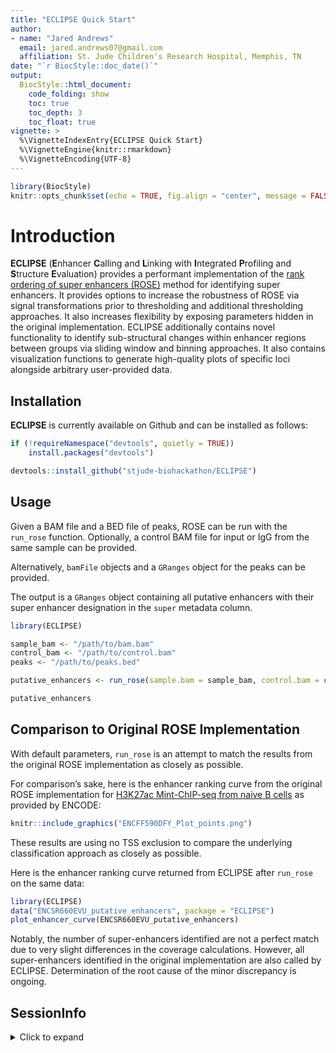 ```yaml
---
title: "ECLIPSE Quick Start"
author: 
- name: "Jared Andrews"
  email: jared.andrews07@gmail.com
  affiliation: St. Jude Children's Research Hospital, Memphis, TN
date: "`r BiocStyle::doc_date()`"
output: 
  BiocStyle::html_document:
    code_folding: show
    toc: true
    toc_depth: 3
    toc_float: true
vignette: >
  %\VignetteIndexEntry{ECLIPSE Quick Start}
  %\VignetteEngine{knitr::rmarkdown}
  %\VignetteEncoding{UTF-8}
---
```


```r
library(BiocStyle)
knitr::opts_chunk$set(echo = TRUE, fig.align = "center", message = FALSE, warning = FALSE)
```

# Introduction

**ECLIPSE** (**E**nhancer **C**alling and **L**inking with **I**ntegrated **P**rofiling and **S**tructure **E**valuation) provides a performant 
implementation of the [rank ordering of super enhancers (ROSE)](http://younglab.wi.mit.edu/super_enhancer_code.html) method for identifying super enhancers.
It provides options to increase the robustness of ROSE via signal transformations prior to thresholding and additional thresholding approaches.
It also increases flexibility by exposing parameters hidden in the original implementation.
ECLIPSE additionally contains novel functionality to identify sub-structural changes within enhancer regions between groups via sliding window and binning approaches.
It also contains visualization functions to generate high-quality plots of specific loci alongside arbitrary user-provided data.

## Installation

**ECLIPSE** is currently available on Github and can be installed as follows:

```r
if (!requireNamespace("devtools", quietly = TRUE))
    install.packages("devtools")

devtools::install_github("stjude-biohackathon/ECLIPSE")
```

## Usage

Given a BAM file and a BED file of peaks, ROSE can be run with the `run_rose` function.
Optionally, a control BAM file for input or IgG from the same sample can be provided.

Alternatively, `bamFile` objects and a `GRanges` object for the peaks can be provided.

The output is a `GRanges` object containing all putative enhancers with their super enhancer designation in the `super` metadata column.

```r
library(ECLIPSE)

sample_bam <- "/path/to/bam.bam"
control_bam <- "/path/to/control.bam"
peaks <- "/path/to/peaks.bed"

putative_enhancers <- run_rose(sample.bam = sample_bam, control.bam = control_bam, peaks = peaks)

putative_enhancers
```

## Comparison to Original ROSE Implementation

With default parameters, `run_rose` is an attempt to match the results from the original ROSE implementation as closely as possible.

For comparison's sake, here is the enhancer ranking curve from the original ROSE implementation for [H3K27ac Mint-ChIP-seq from
naive B cells](https://www.encodeproject.org/experiments/ENCSR660EVU/) as provided by ENCODE:

```r
knitr::include_graphics("ENCFF590DFY_Plot_points.png")
```

These results are using no TSS exclusion to compare the underlying classification approach as closely as possible.

Here is the enhancer ranking curve returned from ECLIPSE after `run_rose` on the same data:

```r
library(ECLIPSE)
data("ENCSR660EVU_putative_enhancers", package = "ECLIPSE")
plot_enhancer_curve(ENCSR660EVU_putative_enhancers)
```

Notably, the number of super-enhancers identified are not a perfect match due to very slight differences in the coverage calculations.
However, all super-enhancers identified in the original implementation are also called by ECLIPSE.
Determination of the root cause of the minor discrepancy is ongoing.



## SessionInfo

<details>

<summary>Click to expand</summary>

```r
sessionInfo()
```

</details>
